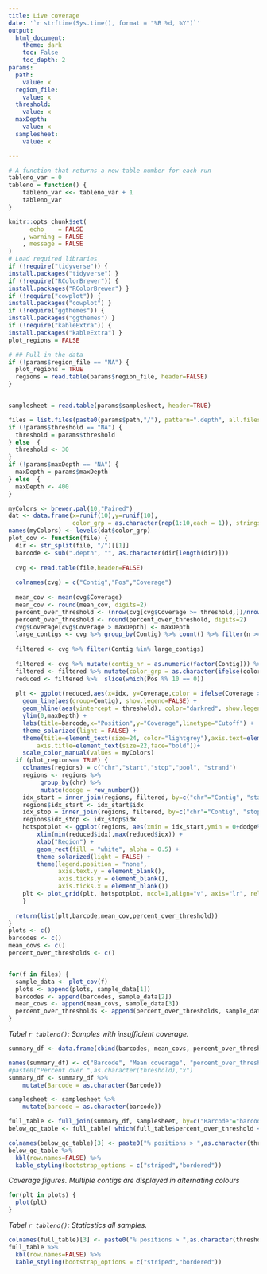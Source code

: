 ```yaml
---
title: Live coverage
date: '`r strftime(Sys.time(), format = "%B %d, %Y")`'
output:
  html_document:
    theme: dark
    toc: False
    toc_depth: 2
params:
  path:
    value: x
  region_file:
    value: x
  threshold:
    value: x
  maxDepth:
    value: x
  samplesheet:
    value: x

---
```


<style type="text/css">
.main-container {
  max-width: 100% !important;
  margin: auto;
}
</style>

```r
# A function that returns a new table number for each run
tableno_var = 0
tableno = function() {
    tableno_var <<- tableno_var + 1
    tableno_var
}
```
```r
knitr::opts_chunk$set(
      echo    = FALSE
    , warning = FALSE
    , message = FALSE
)
# Load required libraries
if (!require("tidyverse")) {
install.packages("tidyverse") }
if (!require("RColorBrewer")) {
install.packages("RColorBrewer") }
if (!require("cowplot")) {
install.packages("cowplot") }
if (!require("ggthemes")) {
install.packages("ggthemes") }
if (!require("kableExtra")) {
install.packages("kableExtra") }
plot_regions = FALSE

# ## Pull in the data
if (!params$region_file == "NA") {
  plot_regions = TRUE
  regions = read.table(params$region_file, header=FALSE)
}


samplesheet = read.table(params$samplesheet, header=TRUE)

files = list.files(paste0(params$path,"/"), pattern=".depth", all.files=FALSE, full.names=TRUE)
if (!params$threshold == "NA") {
  threshold = params$threshold
} else  {
  threshold <- 30
}
if (!params$maxDepth == "NA") {
  maxDepth = params$maxDepth
} else  {
  maxDepth <- 400
}


```


```r
myColors <- brewer.pal(10,"Paired")
dat <- data.frame(x=runif(10),y=runif(10),
                  color_grp = as.character(rep(1:10,each = 1)), stringsAsFactors=T)
names(myColors) <- levels(dat$color_grp)
plot_cov <- function(file) { 
  dir <- str_split(file, "/")[[1]]
  barcode <- sub(".depth", "", as.character(dir[length(dir)]))
  
  cvg <- read.table(file,header=FALSE)
  
  colnames(cvg) = c("Contig","Pos","Coverage")
  
  mean_cov <- mean(cvg$Coverage)
  mean_cov <- round(mean_cov, digits=2)
  percent_over_threshold <- (nrow(cvg[cvg$Coverage >= threshold,])/nrow(cvg))*100
  percent_over_threshold <- round(percent_over_threshold, digits=2)
  cvg$Coverage[cvg$Coverage > maxDepth] <- maxDepth 
  large_contigs <- cvg %>% group_by(Contig) %>% count() %>% filter(n >= 1000) %>% pull(Contig)
  
  filtered <- cvg %>% filter(Contig %in% large_contigs)
  
  filtered <- cvg %>% mutate(contig_nr = as.numeric(factor(Contig))) %>% mutate(idx = row_number(), color_grp = contig_nr %% 9)
  filtered <- filtered %>% mutate(color_grp = as.character(ifelse(color_grp==5,10, color_grp)))
  reduced <- filtered %>%  slice(which(Pos %% 10 == 0))
 
  plt <- ggplot(reduced,aes(x=idx, y=Coverage,color = ifelse(Coverage > threshold,color_grp,"5")), show.legend=FALSE)+
    geom_line(aes(group=Contig), show.legend=FALSE) + 
    geom_hline(aes(yintercept = threshold), color="darkred", show.legend=FALSE) +
    ylim(0,maxDepth) + 
    labs(title=barcode,x="Position",y="Coverage",linetype="Cutoff") +
    theme_solarized(light = FALSE) + 
    theme(title=element_text(size=24, color="lightgrey"),axis.text=element_text(size=20, color="lightgrey"),
        axis.title=element_text(size=22,face="bold"))+
    scale_color_manual(values = myColors)
  if (plot_regions== TRUE) { 
    colnames(regions) = c("chr","start","stop","pool", "strand")
    regions <- regions %>%
         group_by(chr) %>%
         mutate(dodge = row_number()) 
    idx_start = inner_join(regions, filtered, by=c("chr"="Contig", "start"="Pos"))
    regions$idx_start <- idx_start$idx
    idx_stop = inner_join(regions, filtered, by=c("chr"="Contig", "stop"="Pos"))
    regions$idx_stop <- idx_stop$idx
    hotspotplot <- ggplot(regions, aes(xmin = idx_start,ymin = 0+dodge%%2,xmax = idx_stop,ymax = 1+dodge%%2)) +
        xlim(min(reduced$idx),max(reduced$idx)) +
        xlab("Region") +
        geom_rect(fill = "white", alpha = 0.5) +
        theme_solarized(light = FALSE) +
        theme(legend.position = "none",
              axis.text.y = element_blank(),
              axis.ticks.y = element_blank(),
              axis.ticks.x = element_blank())
    plt <- plot_grid(plt, hotspotplot, ncol=1,align="v", axis="lr", rel_heights = c(5,1))
    }
  
  return(list(plt,barcode,mean_cov,percent_over_threshold))
}
plots <- c()
barcodes <- c()
mean_covs <- c()
percent_over_thresholds <- c()


for(f in files) {
  sample_data <- plot_cov(f)
  plots <- append(plots, sample_data[1])
  barcodes <- append(barcodes, sample_data[2])
  mean_covs <- append(mean_covs, sample_data[3])
  percent_over_thresholds <- append(percent_over_thresholds, sample_data[4])
}
```
*Tabel `r tableno()`: Samples with insufficient coverage.*

```r
summary_df <- data.frame(cbind(barcodes, mean_covs, percent_over_thresholds))

names(summary_df) <- c("Barcode", "Mean coverage", "percent_over_threshold")
#paste0("Percent over ",as.character(threshold),"x")
summary_df <- summary_df %>%  
    mutate(Barcode = as.character(Barcode))

samplesheet <- samplesheet %>%  
    mutate(barcode = as.character(barcode))

full_table <- full_join(summary_df, samplesheet, by=c("Barcode"="barcode")) %>% replace(.=="NULL", 0)
below_qc_table <- full_table[ which(full_table$percent_over_threshold < 90), ]

colnames(below_qc_table)[3] <- paste0("% positions > ",as.character(threshold),"x")
below_qc_table %>%
  kbl(row.names=FALSE) %>%
  kable_styling(bootstrap_options = c("striped","bordered"))

```

*Coverage figures. Multiple contigs are displayed in alternating colours*
```r
for(plt in plots) {
  plot(plt)
}
```
*Tabel `r tableno()`: Staticstics all samples.*
```r
colnames(full_table)[3] <- paste0("% positions > ",as.character(threshold),"x")
full_table %>%
  kbl(row.names=FALSE) %>%
  kable_styling(bootstrap_options = c("striped","bordered"))
```
